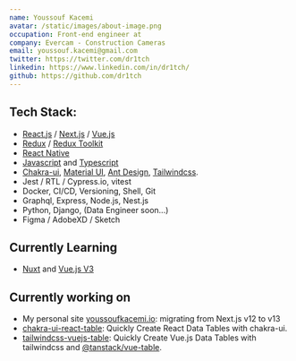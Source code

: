 ```yaml
---
name: Youssouf Kacemi
avatar: /static/images/about-image.png
occupation: Front-end engineer at
company: Evercam - Construction Cameras
email: youssouf.kacemi@gmail.com
twitter: https://twitter.com/dr1tch
linkedin: https://www.linkedin.com/in/dr1tch/
github: https://github.com/dr1tch
---
```


## Tech Stack:

- [React.js](https://react.dev) / [Next.js](https://nextjs.org/) / [Vue.js](https://vuejs.org/)
- [Redux](https://redux.js.org/) / [Redux Toolkit](https://redux-toolkit.js.org/)
- [React Native](https://reactnative.dev/)
- [Javascript](https://www.javascript.com/) and [Typescript](https://www.typescriptlang.org/)
- [Chakra-ui](https://chakra-ui.com/), [Material UI](https://mui.com/), [Ant Design](https://ant.design/), [Tailwindcss](https://tailwindcss.com/).
- Jest / RTL / Cypress.io, vitest
- Docker, CI/CD, Versioning, Shell, Git
- Graphql, Express, Node.js, Nest.js
- Python, Django, (Data Engineer soon...)
- Figma / AdobeXD / Sketch

## Currently Learning

- [Nuxt](https://nuxt.com/) and [Vue.js V3](https://vuejs.org/)

## Currently working on

- My personal site [youssoufkacemi.io](/): migrating from Next.js v12 to v13
- [chakra-ui-react-table](https://github.com/dr1tch/chakra-ui-mantine-react-table): Quickly Create React Data Tables with chakra-ui.
- [tailwindcss-vuejs-table](https://github.com/dr1tch/chakra-ui-mantine-react-table): Quickly Create Vue.js Data Tables with tailwindcss and [@tanstack/vue-table](https://github.com/tanstack/table).
